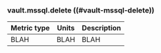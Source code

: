 ### vault.mssql.delete ((#vault-mssql-delete))

Metric type | Units | Description
----------- | ----- | -----------
BLAH     | BLAH    | BLAH